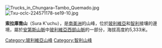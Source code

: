 [[Image:Trucks_in_Chungara–Tambo_Quemado.jpg|right]]
[[Image:Txu-oclc-224571178-se19-10.jpg|thumb]]

{{Coord|18|19|S|69|2|W|display=title}}

'''索拉庫喬山'''（Sura K'uchu），是[[南美洲|南美洲]]的山峰，位於[[玻利維亞|玻利維亞]]和[[智利|智利]]接壤的邊境，屬於[[安第斯山脈|安第斯山脈]]中[[玻利維亞西部山脈|玻利維亞西部山脈]]的一部分，海拔高度約5,333米。

{{Bolivia-geo-stub}}
{{Chile-geo-stub}}
[[Category:玻利維亞山峰|Category:玻利維亞山峰]]
[[Category:智利山峰|Category:智利山峰]]